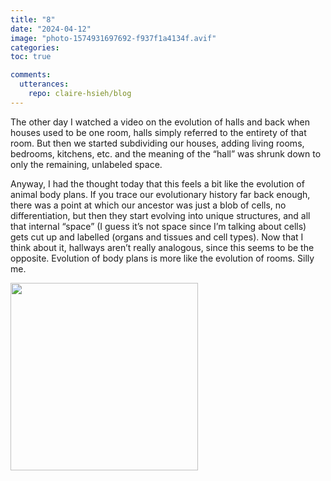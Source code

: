 ```yaml
---
title: "8"
date: "2024-04-12"
image: "photo-1574931697692-f937f1a4134f.avif"
categories:
toc: true

comments:
  utterances:
    repo: claire-hsieh/blog
---
```


The other day I watched a video on the evolution of halls and back when houses used to be one room, halls simply referred to the entirety of that room. But then we started subdividing our houses, adding living rooms, bedrooms, kitchens, etc. and the meaning of the "hall" was shrunk down to only the remaining, unlabeled space.

Anyway, I had the thought today that this feels a bit like the evolution of animal body plans. If you trace our evolutionary history far back enough, there was a point at which our ancestor was just a blob of cells, no differentiation, but then they start evolving into unique structures, and all that internal "space" (I guess it's not space since I'm talking about cells) gets cut up and labelled (organs and tissues and cell types). Now that I think about it, hallways aren't really analogous, since this seems to be the opposite. Evolution of body plans is more like the evolution of rooms. Silly me.

![](coelom5.gif){fig-align="center" width="300"}
